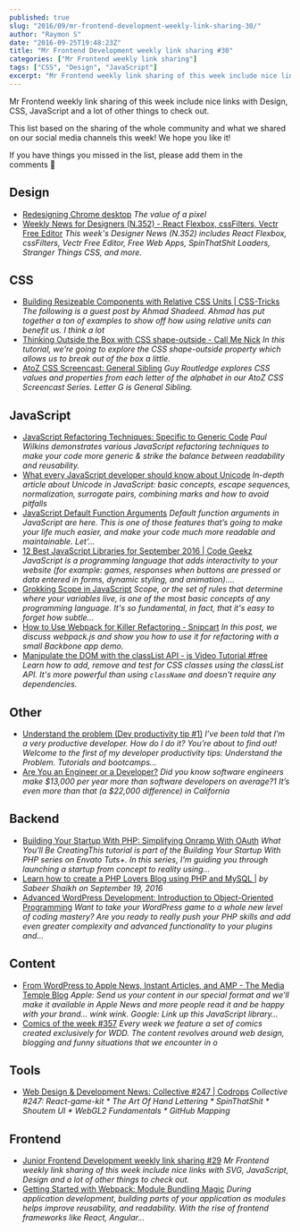 ```yaml
---
published: true
slug: "2016/09/mr-frontend-development-weekly-link-sharing-30/"
author: "Raymon S"
date: "2016-09-25T19:48:23Z"
title: "Mr Frontend Development weekly link sharing #30"
categories: ["Mr Frontend weekly link sharing"]
tags: ["CSS", "Design", "JavaScript"]
excerpt: "Mr Frontend weekly link sharing of this week include nice links with Design, CSS, JavaScript and a ..."
---
```


Mr Frontend weekly link sharing of this week include nice links with Design, CSS, JavaScript and a lot of other things to check out.

This list based on the sharing of the whole community and what we shared on our social media channels this week! We hope you like it!

If you have things you missed in the list, please add them in the comments 🙂

## Design

* [Redesigning Chrome desktop](http://buff.ly/2dehuV4 "Redesigning Chrome desktop") _The value of a pixel_
* [Weekly News for Designers (N.352) - React Flexbox, cssFilters, Vectr Free Editor](http://buff.ly/2cZ503N "Weekly News for Designers (N.352) - React Flexbox, cssFilters, Vectr Free Editor") _This week's Designer News (N.352) includes React Flexbox, cssFilters, Vectr Free Editor, Free Web Apps, SpinThatShit Loaders, Stranger Things CSS, and more._

## CSS

* [Building Resizeable Components with Relative CSS Units | CSS-Tricks](http://buff.ly/2dm6qbL "Building Resizeable Components with Relative CSS Units | CSS-Tricks") _The following is a guest post by Ahmad Shadeed. Ahmad has put together a ton of examples to show off how using relative units can benefit us. I think a lot_
* [Thinking Outside the Box with CSS shape-outside - Call Me Nick](http://buff.ly/2cOghEG "Thinking Outside the Box with CSS shape-outside - Call Me Nick") _In this tutorial, we're going to explore the CSS shape-outside property which allows us to break out of the box a little._
* [AtoZ CSS Screencast: General Sibling](http://buff.ly/2cFPvCp "AtoZ CSS Screencast: General Sibling") _Guy Routledge explores CSS values and properties from each letter of the alphabet in our AtoZ CSS Screencast Series. Letter G is General Sibling._

## JavaScript

* [JavaScript Refactoring Techniques: Specific to Generic Code](http://buff.ly/2cJlYES "JavaScript Refactoring Techniques: Specific to Generic Code") _Paul Wilkins demonstrates various JavaScript refactoring techniques to make your code more generic & strike the balance between readability and reusability._
* [What every JavaScript developer should know about Unicode](http://buff.ly/2cogfkP "What every JavaScript developer should know about Unicode") _In-depth article about Unicode in JavaScript: basic concepts, escape sequences, normalization, surrogate pairs, combining marks and how to avoid pitfalls_
* [JavaScript Default Function Arguments](http://buff.ly/2cGEL3j "JavaScript Default Function Arguments") _Default function arguments in JavaScript are here. This is one of those features that’s going to make your life much easier, and make your code much more readable and maintainable. Let’…_
* [12 Best JavaScript Libraries for September 2016 | Code Geekz](http://buff.ly/2ddyAmH "12 Best JavaScript Libraries for September 2016 | Code Geekz") _JavaScript is a programming language that adds interactivity to your website (for example: games, responses when buttons are pressed or data entered in forms, dynamic styling, and animation).…_
* [Grokking Scope in JavaScript](http://buff.ly/2dawZ0W "Grokking Scope in JavaScript") _Scope, or the set of rules that determine where your variables live, is one of the most basic concepts of any programming language. It's so fundamental, in fact, that it's easy to forget how subtle..._
* [How to Use Webpack for Killer Refactoring - Snipcart](http://buff.ly/2d7VAmY "How to Use Webpack for Killer Refactoring - Snipcart") _In this post, we discuss webpack.js and show you how to use it for refactoring with a small Backbone app demo._
* [Manipulate the DOM with the classList API - js Video Tutorial #free](http://buff.ly/2cSEwEY "Manipulate the DOM with the classList API - js Video Tutorial #free") _Learn how to add, remove and test for CSS classes using the classList API. It's more powerful than using `className` and doesn't require any dependencies._

## Other

* [Understand the problem (Dev productivity tip #1)](http://buff.ly/2cNH3B3 "Understand the problem (Dev productivity tip #1)") _I’ve been told that I’m a very productive developer. How do I do it? You’re about to find out! Welcome to the first of my developer productivity tips: Understand the Problem. Tutorials and bootcamps…_
* [Are You an Engineer or a Developer?](http://buff.ly/2cNGwyZ "Are You an Engineer or a Developer?") _Did you know software engineers make $13,000 per year more than software developers on average?1 It’s even more than that (a $22,000 difference) in California_

## Backend

* [Building Your Startup With PHP: Simplifying Onramp With OAuth](http://buff.ly/2cN9gFN "Building Your Startup With PHP: Simplifying Onramp With OAuth") _What You'll Be CreatingThis tutorial is part of the Building Your Startup With PHP series on Envato Tuts+. In this series, I'm guiding you through launching a startup from concept to reality using..._
* [Learn how to create a PHP Lovers Blog using PHP and MySQL |](http://buff.ly/2cBXFs3 "Learn how to create a PHP Lovers Blog using PHP and MySQL |") _by Sabeer Shaikh on September 19, 2016_
* [Advanced WordPress Development: Introduction to Object-Oriented Programming](http://buff.ly/2ck2c2A "Advanced WordPress Development: Introduction to Object-Oriented Programming") _Want to take your WordPress game to a whole new level of coding mastery? Are you ready to really push your PHP skills and add even greater complexity and advanced functionality to your plugins and…_

## Content

* [From WordPress to Apple News, Instant Articles, and AMP - The Media Temple Blog](http://buff.ly/2cN21h7 "From WordPress to Apple News, Instant Articles, and AMP - The Media Temple Blog") _Apple: Send us your content in our special format and we'll make it available in Apple News and more people read it and be happy with your brand... wink wink. Google: Link up this JavaScript library…_
* [Comics of the week #357](http://buff.ly/2cF9Oxw "Comics of the week #357") _Every week we feature a set of comics created exclusively for WDD. The content revolves around web design, blogging and funny situations that we encounter in o_

## Tools

* [Web Design & Development News: Collective #247 | Codrops](http://buff.ly/2cQ9a0J "Web Design & Development News: Collective #247 | Codrops") _Collective #247: React-game-kit * The Art Of Hand Lettering * SpinThatShit * Shoutem UI * WebGL2 Fundamentals * GitHub Mapping_

## Frontend

* [Junior Frontend Development weekly link sharing #29](https://mrfrontend.org/2016/09/junior-frontend-development-weekly-link-sharing-29/ "Junior Frontend Development weekly link sharing #29") _Mr Frontend weekly link sharing of this week include nice links with SVG, JavaScript, Design and a lot of other things to check out._
* [Getting Started with Webpack: Module Bundling Magic](http://buff.ly/2d2gI1P "Getting Started with Webpack: Module Bundling Magic") _During application development, building parts of your application as modules helps improve reusability, and readability. With the rise of frontend frameworks like React, Angular..._